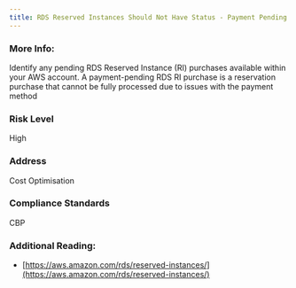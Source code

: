 ```yaml
---
title: RDS Reserved Instances Should Not Have Status - Payment Pending
---
```


### More Info:

Identify any pending RDS Reserved Instance (RI) purchases available within your AWS account. A payment-pending RDS RI purchase is a reservation purchase that cannot be fully processed due to issues with the payment method

### Risk Level

High

### Address

Cost Optimisation

### Compliance Standards

CBP

### Additional Reading:

- [https://aws.amazon.com/rds/reserved-instances/](https://aws.amazon.com/rds/reserved-instances/)
